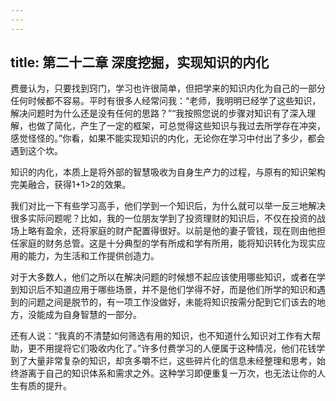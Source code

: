 ```yaml
---
---
---
```

title: 第二十二章 深度挖掘，实现知识的内化
---




费曼认为，只要找到窍门，学习也许很简单，但把学来的知识内化为自己的一部分任何时候都不容易。平时有很多人经常问我：“老师，我明明已经学了这些知识，解决问题时为什么还是没有任何的思路？”“我按照您说的步骤对知识有了深入理解，也做了简化，产生了一定的框架，可总觉得这些知识与我过去所学存在冲突，感觉怪怪的。”你看，如果不能实现知识的内化，无论你在学习中付出了多少，都会遇到这个坎。

知识的内化，本质上是将外部的智慧吸收为自身生产力的过程，与原有的知识架构完美融合，获得1+1>2的效果。

我们对比一下有些学习高手，他们学到一个知识后，为什么就可以举一反三地解决很多实际问题呢？比如，我的一位朋友学到了投资理财的知识后，不仅在投资的战场上略有盈余，还将家庭的财产配置得很好。以前是他的妻子管钱，现在则由他担任家庭的财务总管。这是十分典型的学有所成和学有所用，能将知识转化为现实应用的能力，为生活和工作提供创造力。

对于大多数人，他们之所以在解决问题的时候想不起应该使用哪些知识，或者在学到知识后不知道应用于哪些场景，并不是他们学得不好，而是他们所学的知识和遇到的问题之间是脱节的，有一项工作没做好，未能将知识按需分配到它们该去的地方，没能成为自身智慧的一部分。

还有人说：“我真的不清楚如何筛选有用的知识，也不知道什么知识对工作有大帮助，更不用提将它们吸收内化了。”许多付费学习的人便属于这种情况，他们花钱学到了大量非常复杂的知识，却贪多嚼不烂，这些碎片化的信息未经整理和思考，始终游离于自己的知识体系和需求之外。这种学习即便重复一万次，也无法让你的人生有质的提升。